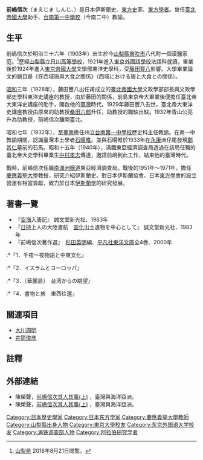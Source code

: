 '''前嶋信次'''（まえじま しんじ、{{bd|1903年|7月20日|1983年|6月3日|catIdx=Maejima Shinji}}）是日本伊斯蘭史、[[東方史|東方史]]家、[[東方學者|東方學者]]。曾任[[臺北帝國大學|臺北帝國大學]]助手、[[國立臺南第二高級中學|台南第一中學校]]（今南二中）教諭。

==生平==
{{External media |align=right |width=220px
 |image1 = [https://www.facebook.com/photo?fbid=290258142479501&set=pcb.290265502478765 1940年臺南州立臺南第一中學校（現國立臺南二中）「第二十二回卒業記念冊」。前嶋信次時任五年西組主任。]
 |image2 = [https://www.facebook.com/photo?fbid=290715449100437&set=pcb.290722175766431 鄭其仁墓掘獲石馬現場。立者左起依序為石暘睢、南一中教諭前嶋信次、教頭鹽塜勝之、安平史料館主事野田八平以及地主唐金祿。後面則是六角型的石華表，「勳昭東港千秋勇氣壯山河」。朝日新聞社於1933年11月12日攝。]
}}
前嶋信次於明治三十六年（1903年）出生於今[[山梨縣|山梨縣]][[笛吹市|笛吹市]]八代町一個漢醫家庭。<ref>[http://navi.lib.pref.yamanashi.jp/country/files/ma2.pdf 山梨県] {{Wayback|url=http://navi.lib.pref.yamanashi.jp/country/files/ma2.pdf |date=20180821094224 }} 2018年8月21日閲覧。</ref>歷經[[山梨縣立日川高等學校|山梨縣立日川高等學校]]，1921年進入[[東京外國語學校|東京外國語學校]]法語科就讀，畢業後於1924年進入[[東京大學|東京帝國大學]]文學部東洋史學科，受[[藤田豐八|藤田豐八]]影響。大學畢業論文的題目是《在西域唐與大食之關係》（西域における唐と大食との關係）。

[[昭和|昭和]]三年（1928年），藤田豐八出任甫成立的[[臺北帝國大學|臺北帝國大學]]文政學部部長與文政學部史學科東洋史講座的教授，由於藤田的關係，前島東京帝大畢業後便擔任臺北帝大東洋史講座的助手，開啟他的[[臺灣|臺灣]]時代。1929年藤田豐八去世，臺北帝大東洋史講座教授由原來的助教授[[桑田六郎|桑田六郎]]升任，助教授的職缺出缺。1932年青山公亮升為助教授，前嶋信次離開臺北。

昭和七年（1932年），至[[臺南|臺南]]擔任州立[[國立臺南第二高級中學|台南第一中學校]]歷史科主任教諭。在南一中教諭期間，認識臺灣本土學者[[石暘睢|石暘睢]]。並與石暘睢於1933年在[[永康|永康]]洲仔尾發現[[鄭其仁|鄭其仁]]墓前的石馬。昭和十五年（1940年），滿鐵東亞經濟調查局透過在該局任職的臺北帝大史學科畢業生[[中村孝志|中村孝志]]傳達，邀請前嶋到此工作，結束他的臺灣時代。

戰時，前嶋信次任職[[南滿洲鐵道|南滿洲鐵道]]東亞經濟調查局。戰後的1951年～1971年，擔任[[慶應義塾大學|慶應義塾大學]]教授，研究介紹伊斯蘭史。對日本伊斯蘭協會、日本[[東方學|東方學]]會的設立營運有相當貢獻，致力於日本[[伊斯蘭|伊斯蘭學]]的研究發展。

==著書一覽==
*『[[空海|空海]]入唐記』 誠文堂新光社、1983年
*『[[日持|日持]]上人の大陸渡航　[[宣化|宣化]]出土遺物を中心として』 誠文堂新光社、1983年
*『前嶋信次著作選』　[[杉田英明|杉田英明]]編、[[平凡社東洋文庫|平凡社東洋文庫]]全4巻、2000年
:*『1．千夜一夜物語と中東文化』 
:*『2．イスラムとヨーロッパ』   
:*『3．〔華麗島〕　台湾からの眺望』  
:*『4．書物と旅　東西往還』 

== 關連項目 ==
*[[大川周明|大川周明]]
*[[井筒俊彦|井筒俊彦]]

== 註釋 ==
{{Reflist|2}}

== 外部連結 ==
* 陳榮聲，[https://tmantu.wordpress.com/2008/12/20/%E5%89%8D%E5%B6%8B%E4%BF%A1%E6%AC%A1%E5%85%B6%E4%BA%BA%E5%85%B6%E4%BA%8B%E4%B8%8A/ 前嶋信次其人其事(上)] {{Wayback|url=https://tmantu.wordpress.com/2008/12/20/%E5%89%8D%E5%B6%8B%E4%BF%A1%E6%AC%A1%E5%85%B6%E4%BA%BA%E5%85%B6%E4%BA%8B%E4%B8%8A/ |date=20150107211900 }}，臺灣與海洋亞洲。
* 陳榮聲，[https://tmantu.wordpress.com/2008/12/24/%E5%89%8D%E5%B6%8B%E4%BF%A1%E6%AC%A1%E5%85%B6%E4%BA%BA%E5%85%B6%E4%BA%8B%EF%BC%88%E4%B8%8B%EF%BC%89/ 前嶋信次其人其事(上)] {{Wayback|url=https://tmantu.wordpress.com/2008/12/24/%E5%89%8D%E5%B6%8B%E4%BF%A1%E6%AC%A1%E5%85%B6%E4%BA%BA%E5%85%B6%E4%BA%8B%EF%BC%88%E4%B8%8B%EF%BC%89/ |date=20141215154311 }}，臺灣與海洋亞洲。

{{DEFAULTSORT:Maejima Shinji}}
[[Category:日本歷史學家|Category:日本歷史學家]]
[[Category:日本东方学家|Category:日本东方学家]]
[[Category:慶應義塾大學教師|Category:慶應義塾大學教師]]
[[Category:山梨縣出身人物|Category:山梨縣出身人物]]
[[Category:東京大學校友|Category:東京大學校友]]
[[Category:东京外国语大学校友|Category:东京外国语大学校友]]
[[Category:满铁调查部人物|Category:满铁调查部人物]]
[[Category:阿拉伯研究学者|Category:阿拉伯研究学者]]